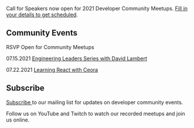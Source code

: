 
<Card>

<Text my={20}>Call for Speakers now open for 2021 Developer Community Meetups. <a href="https://forms.gle/25rCPEE6WwsjMQSs7" target="_blank" rel="noopener noreferrer">Fill in your details to get scheduled</a>.</Text>

## Community Events

RSVP Open for Community Meetups 

<Text my={20}>07.15.2021  <a href="https://www.eventbrite.com/e/javascript-and-friends-engineering-leaders-series-tickets-162547400651" target="_blank" rel="noopener noreferrer">Engineering Leaders Series with David Lambert</a></Text>
  
<Text my={20}>07.22.2021  <a href="https://www.eventbrite.com/e/javascript-and-friends-online-meetup-tickets-161691849675" target="_blank" rel="noopener noreferrer">Learning React with Ceora</a></Text>


## Subscribe

<a href="http://eepurl.com/gubqeb" target="_blank" rel="noopener noreferrer">Subscribe </a>to our mailing list for updates on developer community events. 

Follow us on YouTube and Twitch to watch our recorded meetups and join us online.

</Card>
